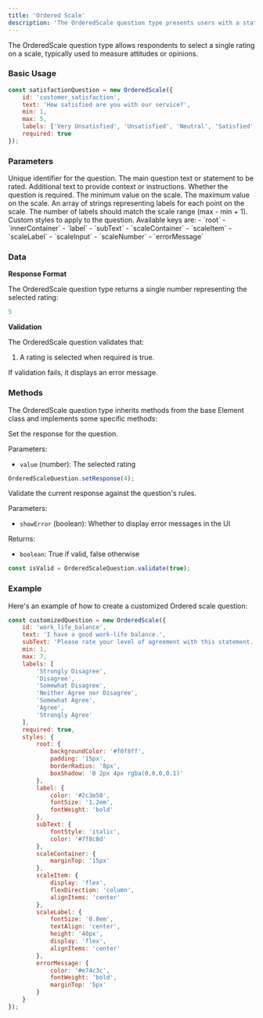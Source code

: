 ```yaml
---
title: 'Ordered Scale'
description: 'The OrderedScale question type presents users with a statement and asks them to rate their level of agreement or opinion.'
---
```


The OrderedScale question type allows respondents to select a single rating on a scale, typically used to measure attitudes or opinions.

### Basic Usage

```javascript
const satisfactionQuestion = new OrderedScale({
    id: 'customer_satisfaction',
    text: 'How satisfied are you with our service?',
    min: 1,
    max: 5,
    labels: ['Very Unsatisfied', 'Unsatisfied', 'Neutral', 'Satisfied', 'Very Satisfied'],
    required: true
});
```

### Parameters

<ParamField path="id" type="string" required>
  Unique identifier for the question.
</ParamField>

<ParamField path="text" type="string" required>
  The main question text or statement to be rated.
</ParamField>

<ParamField path="subText" type="string" default="">
  Additional text to provide context or instructions.
</ParamField>

<ParamField path="required" type="boolean" default="true">
  Whether the question is required.
</ParamField>

<ParamField path="min" type="number" default="1">
  The minimum value on the scale.
</ParamField>

<ParamField path="max" type="number" default="7">
  The maximum value on the scale.
</ParamField>

<ParamField path="labels" type="array">
  An array of strings representing labels for each point on the scale. The number of labels should match the scale range (max - min + 1).
</ParamField>

<ParamField path="styles" type="object">
  Custom styles to apply to the question. Available keys are:
  - `root`
  - `innerContainer`
  - `label`
  - `subText`
  - `scaleContainer`
  - `scaleItem`
  - `scaleLabel`
  - `scaleInput`
  - `scaleNumber`
  - `errorMessage`
</ParamField>

### Data

**Response Format**

The OrderedScale question type returns a single number representing the selected rating:

```javascript
5
```

**Validation**

The OrderedScale question validates that:
1. A rating is selected when required is true.

If validation fails, it displays an error message.

### Methods

The OrderedScale question type inherits methods from the base Element class and implements some specific methods:

<ParamField path="setResponse" type="function">
  Set the response for the question.

  Parameters:
  - `value` (number): The selected rating

  ```javascript
  OrderedScaleQuestion.setResponse(4);
  ```
</ParamField>

<ParamField path="validate" type="function">
  Validate the current response against the question's rules.

  Parameters:
  - `showError` (boolean): Whether to display error messages in the UI

  Returns:
  - `boolean`: True if valid, false otherwise

  ```javascript
  const isValid = OrderedScaleQuestion.validate(true);
  ```
</ParamField>

### Example

Here's an example of how to create a customized Ordered scale question:

```javascript
const customizedQuestion = new OrderedScale({
    id: 'work_life_balance',
    text: 'I have a good work-life balance.',
    subText: 'Please rate your level of agreement with this statement.',
    min: 1,
    max: 7,
    labels: [
        'Strongly Disagree',
        'Disagree',
        'Somewhat Disagree',
        'Neither Agree nor Disagree',
        'Somewhat Agree',
        'Agree',
        'Strongly Agree'
    ],
    required: true,
    styles: {
        root: { 
            backgroundColor: '#f0f8ff',
            padding: '15px',
            borderRadius: '8px',
            boxShadow: '0 2px 4px rgba(0,0,0,0.1)'
        },
        label: { 
            color: '#2c3e50',
            fontSize: '1.2em',
            fontWeight: 'bold'
        },
        subText: {
            fontStyle: 'italic',
            color: '#7f8c8d'
        },
        scaleContainer: {
            marginTop: '15px'
        },
        scaleItem: {
            display: 'flex',
            flexDirection: 'column',
            alignItems: 'center'
        },
        scaleLabel: {
            fontSize: '0.8em',
            textAlign: 'center',
            height: '40px',
            display: 'flex',
            alignItems: 'center'
        },
        errorMessage: {
            color: '#e74c3c',
            fontWeight: 'bold',
            marginTop: '5px'
        }
    }
});
```